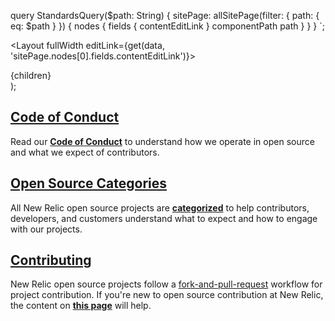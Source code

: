 
  query StandardsQuery($path: String) {
    sitePage: allSitePage(filter: { path: { eq: $path } }) {
      nodes {
        fields {
          contentEditLink
        }
        componentPath
        path
      }
    }
  }
`;

  <Layout fullWidth editLink={get(data, 'sitePage.nodes[0].fields.contentEditLink')}>
      <SEO title="Contributing to a New Relic Open Source Project" />
      <PageHeading
      title="New Relic Open Source Standards"
      subheader="Guidance for how we implement New Relic core values in open source"
      hasSeparator
    />
      <div className="primary-content">
        <main>{children}</main>
      </div>
    </Layout>
);

## [Code of Conduct](/code-of-conduct)

Read our [**Code of Conduct**](/code-of-conduct) to understand how we operate in open source and what we expect of contributors.

## [Open Source Categories](/oss-category)

All New Relic open source projects are [**categorized**](/oss-category) to help contributors, developers, and customers understand what to expect and how to engage with our projects.

## [Contributing](/contributing)

New Relic open source projects follow a [fork-and-pull-request](https://gist.github.com/tangollama/5d9d63fef0ed4498fb5fbb057bb5983d) workflow for project contribution. If you're new to open source contribution at New Relic, the content on [**this page**](/contributing) will help.
